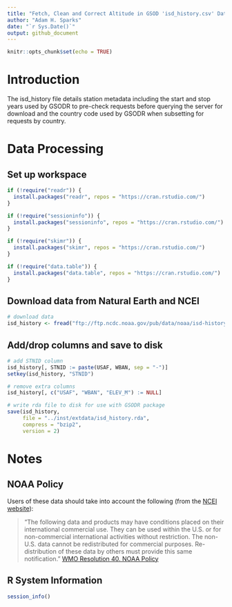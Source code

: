 ```yaml
---
title: "Fetch, Clean and Correct Altitude in GSOD 'isd_history.csv' Data"
author: "Adam H. Sparks"
date: "`r Sys.Date()`"
output: github_document
---
```


```r
knitr::opts_chunk$set(echo = TRUE)
```

# Introduction

The isd_history file details station metadata including the start and stop years used by GSODR to pre-check requests before querying the server for download and the country code used by GSODR when subsetting for requests by country.

# Data Processing

## Set up workspace

```r
if (!require("readr")) {
  install.packages("readr", repos = "https://cran.rstudio.com/")
}

if (!require("sessioninfo")) {
  install.packages("sessioninfo", repos = "https://cran.rstudio.com/")
}

if (!require("skimr")) {
  install.packages("skimr", repos = "https://cran.rstudio.com/")
}

if (!require("data.table")) {
  install.packages("data.table", repos = "https://cran.rstudio.com/")
}
```

## Download data from Natural Earth and NCEI

```r
# download data
isd_history <- fread("ftp://ftp.ncdc.noaa.gov/pub/data/noaa/isd-history.csv")
```

## Add/drop columns and save to disk

```r
# add STNID column
isd_history[, STNID := paste(USAF, WBAN, sep = "-")]
setkey(isd_history, "STNID")

# remove extra columns
isd_history[, c("USAF", "WBAN", "ELEV_M") := NULL]

# write rda file to disk for use with GSODR package
save(isd_history,
     file = "../inst/extdata/isd_history.rda",
     compress = "bzip2",
     version = 2)
```

# Notes

## NOAA Policy

Users of these data should take into account the following (from the
[NCEI website](http://www7.ncdc.noaa.gov/CDO/cdoselect.cmd?datasetabbv=GSOD&countryabbv=&georegionabbv=)): 

> "The following data and products may have conditions placed on their
international commercial use. They can be used within the U.S. or for
non-commercial international activities without restriction. The non-U.S. data
cannot be redistributed for commercial purposes. Re-distribution of these data
by others must provide this same notification."
[WMO Resolution 40. NOAA Policy](http://www.wmo.int/pages/about/Resolution40.html)

## R System Information

```r
session_info()
```
